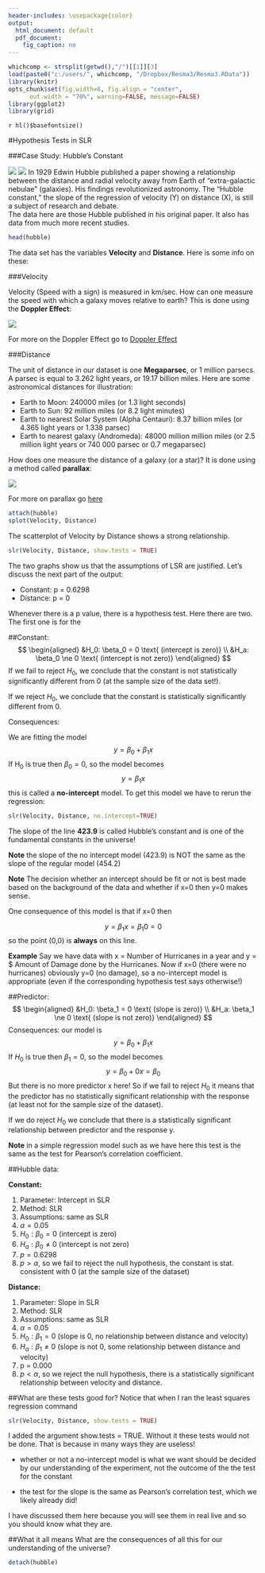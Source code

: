 ```yaml
---
header-includes: \usepackage{color}
output:
  html_document: default
  pdf_document:
    fig_caption: no
---
```

<style>
table, th, td { text-align:right; }
th, td {padding: 10px;}
</style>

```r
whichcomp <- strsplit(getwd(),"/")[[1]][3]
load(paste0("c:/users/", whichcomp, "/Dropbox/Resma3/Resma3.RData"))
library(knitr)
opts_chunk$set(fig.width=6, fig.align = "center", 
      out.width = "70%", warning=FALSE, message=FALSE)
library(ggplot2)
library(grid)
```
`r hl()$basefontsize()`

#Hypothesis Tests in SLR

###Case Study: Hubble's Constant

![](graphs/hubble2.jpg)
![](graphs/hubble.jpg)
In 1929 Edwin Hubble published a paper showing a relationship between the distance and radial velocity away from Earth of "extra-galactic nebulae" (galaxies).  His findings revolutionized astronomy. The "Hubble constant," the slope of the regression of velocity (Y) on distance (X), is still a subject of research and debate.  
The data here are those Hubble published in his original paper. It also has data from much more recent studies.

```r
head(hubble)
```

The data set has the variables **Velocity** and **Distance**. Here is some info on these:

###Velocity

Velocity (Speed with a sign) is measured in km/sec. How can one measure the speed with which a galaxy moves relative to earth? This is done using the **Doppler Effect**:

![](graphs/hubble1.jpg)

For more on the Doppler Effect go to [Doppler Effect](http://en.wikipedia.org/wiki/Doppler_effect)

###Distance

The unit of distance in our dataset is one **Megaparsec**, or 1 million parsecs. A parsec is equal to 3.262 light years, or 19.17 billion miles. Here are some astronomical distances for illustration:

- Earth to Moon: 240000 miles (or 1.3 light seconds)  
- Earth to Sun: 92 million miles (or 8.2 light minutes)  
- Earth to nearest Solar System (Alpha Centauri): 8.37 billion miles (or 4.365 light years or 1.338 parsec)  
- Earth to nearest galaxy (Andromeda): 48000 million million miles (or 2.5 million light years or 740 000 parsec or 0.7 megaparsec)  

How does one measure the distance of a galaxy (or a star)? It is done using a method called **parallax**:  

![](graphs/hubble4.gif)

For more on parallax go [here](href="http://www.ast.cam.ac.uk/~mjp/parallax.html)

```r
attach(hubble) 
splot(Velocity, Distance)
```

The scatterplot of Velocity by Distance shows a strong relationship.

```r
slr(Velocity, Distance, show.tests = TRUE)
```
  
The two graphs show us that the assumptions of LSR are justified.
Let's discuss the next part of the output:

- Constant: p = 0.6298  
- Distance: p = 0  

Whenever there is a p value, there is a hypothesis test. Here there are two. The first one is for the

##Constant:
$$
\begin{aligned}
&H_0: \beta_0 = 0 \text{  (intercept is zero)}  \\
&H_a: \beta_0 \ne 0 \text{   (intercept is not zero)}
\end{aligned}
$$
If we fail to reject $H_0$, we conclude that the constant is not statistically significantly different from 0 (at the sample size of the data set!).

If we reject $H_0$, we conclude that the constant is statistically significantly different from 0.

Consequences:  

We are fitting the model 
$$
y=\beta_0+\beta_1x
$$
If H~0~ is true then $\beta_0=0$, so the model becomes 
$$
y=\beta_1x
$$
this is called a **no-intercept** model. To get this model we have to rerun the regression:

```r
slr(Velocity, Distance, no.intercept=TRUE)
```

The slope of the line **423.9** is called Hubble's constant and is one of the fundamental constants in the universe! 
  
**Note** the slope of the no intercept model (423.9) is NOT the same as the slope of the regular model (454.2) 

**Note** The decision whether an intercept should be fit or not is best made based on the background of the data and whether if x=0 then y=0 makes sense.

One consequence of this model is that if x=0 then 

$$
y=\beta_1x=\beta_1 0=0
$$
so the point (0,0) is **always** on this line.

**Example** Say we have data with x = Number of Hurricanes in a year and y = $ Amount of Damage done by the Hurricanes. Now if x=0 (there were no hurricanes) obviously y=0 (no damage), so a no-intercept model is appropriate (even if the corresponding hypothesis test says otherwise!)

##Predictor:
$$
\begin{aligned}
&H_0: \beta_1 = 0 \text{  (slope is zero)}  \\
&H_a: \beta_1 \ne 0 \text{   (slope is not zero)}
\end{aligned}
$$
Consequences:  our model is 
$$
y=\beta_0+\beta_1x
$$
If $H_0$ is true then $\beta_1 =0$, so the model becomes 
$$
y=\beta_0+0x=\beta_0
$$
But there is no more predictor x here! So if we fail to reject $H_0$ it means that the predictor has no statistically significant relationship with the response (at least not for the sample size of the dataset).

If we do reject $H_0$ we conclude that there is a statistically significant relationship between predictor and the response y.

**Note** in a simple regression model such as we have here this test is the same as the test for Pearson's correlation coefficient.

##Hubble data:

**Constant:**  

1) Parameter: Intercept in SLR  
2) Method: SLR  
3) Assumptions: same as SLR  
4) $\alpha = 0.05$  
5) $H_0: \beta_0 = 0$ (intercept is zero)  
6) $H_a: \beta_0 \ne 0$ (intercept is not zero)  
7) $p = 0.6298$  
8) $p > \alpha$, so we fail to reject the null hypothesis, the constant is stat. consistent with 0 (at the sample size of the dataset)

**Distance:**

1) Parameter: Slope in SLR  
2) Method: SLR  
3) Assumptions: same as SLR   
4) $\alpha = 0.05$   
5) $H_0: \beta_1 = 0$ (slope is 0, no relationship between distance and velocity)   
6) $H_a: \beta_1 \ne 0$ (slope is not 0, some relationship between distance and velocity)   
7) p = 0.000   
8) $p < \alpha$, so we reject the null hypothesis, there is a statistically significant relationship between velocity and distance.

##What are these tests good for?
Notice that when I ran the least squares regression command

```r
slr(Velocity, Distance, show.tests = TRUE)
```

I added the argument show.tests = TRUE. Without it these tests would not be done. That is because in many ways they are useless!

- whether or not a no-intercept model is what we want should be decided by our understanding of the experiment, not the outcome of the the test for the constant 

- the test for the slope is the same as Pearson's correlation test, which we likely already did!

I have discussed them here because you will see them in real live and so you should know what they are.

##What it all means
What are the consequences of all this for our understanding of the universe?


```r
detach(hubble)
```
